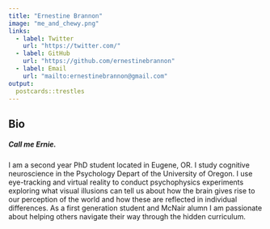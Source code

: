 ---
title: "Ernestine Brannon"
image: "me_and_chewy.png"
links:
  - label: Twitter
    url: "https://twitter.com/"
  - label: GitHub
    url: "https://github.com/ernestinebrannon"
  - label: Email
    url: "mailto:ernestinebrannon@gmail.com"
output:
  postcards::trestles
---

## Bio 


##### Call me Ernie.

 I am a second year PhD student located in Eugene, OR. I study cognitive neuroscience in the Psychology Depart of the University of Oregon. I use eye-tracking and virtual reality to conduct psychophysics experiments exploring what visual illusions can tell us about how the brain gives rise to our perception of the world and how these are reflected in individual differences. As a first generation student and McNair alumn I am passionate about helping others navigate their way through the hidden curriculum. 


